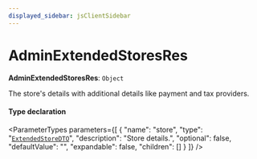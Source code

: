 ```yaml
---
displayed_sidebar: jsClientSidebar
---
```



# AdminExtendedStoresRes

 **AdminExtendedStoresRes**: `Object`

The store's details with additional details like payment and tax providers.

#### Type declaration

<ParameterTypes parameters={[
  {
    "name": "store",
    "type": "[`ExtendedStoreDTO`](internal.ExtendedStoreDTO.mdx)",
    "description": "Store details.",
    "optional": false,
    "defaultValue": "",
    "expandable": false,
    "children": []
  }
]} />
